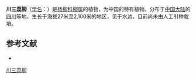 {{Speciesbox
| name = 川三蕊柳
| status = 
| status_system = 
| image =
| genus = Salix
| species = triandroides
| authority = Fang
}}

'''川三蕊柳'''（[[学名|学名]]：{{lang|la|''Salix triandroides''}}）是[[杨柳科|杨柳科]][[柳属|柳属]]的植物，为中国的特有植物。分布于[[中国大陆|中国大陆]]的[[四川|四川]]等地，生长于海拔27米至2,100米的地区，见于水边，目前尚未由人工引种栽培。

== 参考文献 ==
<div class="references-small">
* {{cite web| url =http://www.bioinfo.cn/db05/KmzwSpecies.php?action=view&id=20296| title =川三蕊柳| work =《中国高等植物数据库全库》| publisher =中国科学院微生物研究所| author =昆明植物研究所| accessdate =2009-02-25| deadurl =yes| archiveurl =https://web.archive.org/web/20160305033916/http://www.bioinfo.cn/db05/KmzwSpecies.php?action=view&id=20296| archivedate =2016-03-05}}
</div>
{{Taxonbar|from=Q11054867}}

[[Category:柳属|川三蕊柳]]


{{植物小作品}}
